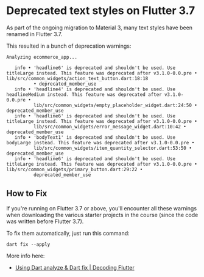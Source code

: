 # Deprecated text styles on Flutter 3.7

As part of the ongoing migration to Material 3, many text styles have been renamed in Flutter 3.7.

This resulted in a bunch of deprecation warnings:

```
Analyzing ecommerce_app...                                              

   info • 'headline6' is deprecated and shouldn't be used. Use titleLarge instead. This feature was deprecated after v3.1.0-0.0.pre • lib/src/common_widgets/action_text_button.dart:18:18
          • deprecated_member_use
   info • 'headline4' is deprecated and shouldn't be used. Use headlineMedium instead. This feature was deprecated after v3.1.0-0.0.pre •
          lib/src/common_widgets/empty_placeholder_widget.dart:24:50 • deprecated_member_use
   info • 'headline6' is deprecated and shouldn't be used. Use titleLarge instead. This feature was deprecated after v3.1.0-0.0.pre •
          lib/src/common_widgets/error_message_widget.dart:10:42 • deprecated_member_use
   info • 'bodyText1' is deprecated and shouldn't be used. Use bodyLarge instead. This feature was deprecated after v3.1.0-0.0.pre •
          lib/src/common_widgets/item_quantity_selector.dart:53:50 • deprecated_member_use
   info • 'headline6' is deprecated and shouldn't be used. Use titleLarge instead. This feature was deprecated after v3.1.0-0.0.pre • lib/src/common_widgets/primary_button.dart:29:22 •
          deprecated_member_use
```

## How to Fix

If you're running on Flutter 3.7 or above, you'll encounter all these warnings when downloading the various starter projects in the course (since the code was written before Flutter 3.7).

To fix them automatically, just run this command:

```
dart fix --apply
```

More info here:

- [Using Dart analyze & Dart fix | Decoding Flutter](https://youtu.be/OBIuSrg_Quo)


